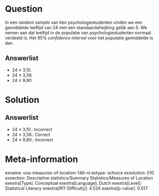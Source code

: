 Question
========

In een *random sample* van tien psychologiestudenten vinden we een
gemiddelde leeftijd van 24 met een standaardafwijking gelijk aan 5. We
nemen aan dat leeftijd in de populatie van psychologiestudenten normaal
verdeeld is. Het 95% *confidence interval* voor het populatie gemiddelde
is dan

Answerlist
----------

* 24 ± 3,10.
* 24 ± 3,58.
* 24 ± 9,80.

Solution
========

Answerlist
----------

* 24 ± 3,10.: Incorrect
* 24 ± 3,58.: Correct
* 24 ± 9,80.: Incorrect

Meta-information
================
exname: uva-measures-of-location-146-nl
extype: schoice
exsolution: 010
exsection: Descriptive statistics/Summary Statistics/Measures of Location
exextra[Type]: Conceptual
exextra[Language]: Dutch
exextra[Level]: Statistical Literacy
exextra[IRT-Difficulty]: 4.524
exextra[p-value]: 0.017
